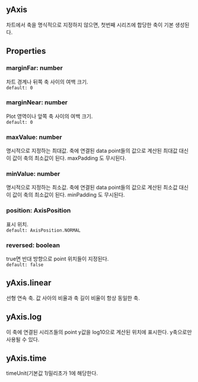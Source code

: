 ## yAxis
차트에서 축을 명식적으로 지정하지 않으면, 첫번째 시리즈에 합당한 축이 기본 생성된다.
## Properties

### marginFar: number
차트 경계나 뒤쪽 축 사이의 여백 크기.  
`default: 0`  

### marginNear: number
Plot 영역이나 앞쪽 축 사이의 여백 크기.  
`default: 0`  

### maxValue: number
명시적으로 지정하는 최대값.
축에 연결된 data point들의 값으로 계산된 최대값 대신 이 값이 축의 최소값이 된다.
 maxPadding 도 무시된다.  

### minValue: number
명시적으로 지정하는 최소값.
축에 연결된 data point들의 값으로 계산된 최소값 대신 이 값이 축의 최소값이 된다.
 minPadding 도 무시된다.  

### position: AxisPosition
표시 위치.  
`default: AxisPosition.NORMAL`  

### reversed: boolean
true면 반대 방향으로 point 위치들이 지정된다.  
`default: false`  
## yAxis.linear
선형 연속 축.
값 사아의 비율과 축 길이 비율이 항상 동일한 축.
## yAxis.log
이 축에 연결된 시리즈들의 point y값을 log10으로 계산된 위치에 표시한다.
y축으로만 사용될 수 있다.
## yAxis.time
timeUnit(기본값 1)밀리초가 1에 해당한다.
